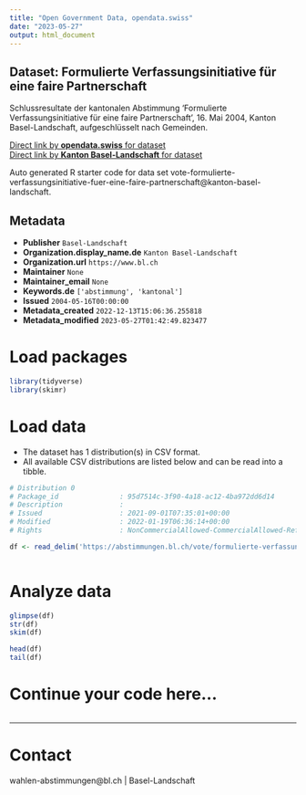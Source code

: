 ```yaml
---
title: "Open Government Data, opendata.swiss"
date: "2023-05-27"
output: html_document
---
```


## Dataset: Formulierte Verfassungsinitiative für eine faire Partnerschaft

Schlussresultate der kantonalen Abstimmung 'Formulierte Verfassungsinitiative für eine faire Partnerschaft', 16. Mai 2004, Kanton Basel-Landschaft, aufgeschlüsselt nach Gemeinden.

[Direct link by **opendata.swiss** for dataset](https://opendata.swiss/de/dataset/formulierte-verfassungsinitiative-fur-eine-faire-partnerschaft)<br>
[Direct link by **Kanton Basel-Landschaft** for dataset](https://abstimmungen.bl.ch/vote/formulierte-verfassungsinitiative-fuer-eine-faire-partnerschaft/data)

Auto generated R starter code for data set vote-formulierte-verfassungsinitiative-fuer-eine-faire-partnerschaft@kanton-basel-landschaft.

## Metadata

- **Publisher** `Basel-Landschaft`
- **Organization.display_name.de** `Kanton Basel-Landschaft`
- **Organization.url** `https://www.bl.ch`
- **Maintainer** `None`
- **Maintainer_email** `None`
- **Keywords.de** `['abstimmung', 'kantonal']`
- **Issued** `2004-05-16T00:00:00`
- **Metadata_created** `2022-12-13T15:06:36.255818`
- **Metadata_modified** `2023-05-27T01:42:49.823477`


# Load packages

```r

library(tidyverse)
library(skimr)

```

# Load data

-   The dataset has 1 distribution(s) in CSV format.
-   All available CSV distributions are listed below and can be read into a tibble.

```r

# Distribution 0
# Package_id               : 95d7514c-3f90-4a18-ac12-4ba972dd6d14
# Description              : 
# Issued                   : 2021-09-01T07:35:01+00:00
# Modified                 : 2022-01-19T06:36:14+00:00
# Rights                   : NonCommercialAllowed-CommercialAllowed-ReferenceRequired

df <- read_delim('https://abstimmungen.bl.ch/vote/formulierte-verfassungsinitiative-fuer-eine-faire-partnerschaft/data-csv')



```

# Analyze data

```r

glimpse(df)
str(df)
skim(df)

head(df)
tail(df)

```

# Continue your code here...

```r

```

------------------------------------------------------------------------

# Contact

wahlen-abstimmungen@bl.ch | Basel-Landschaft
